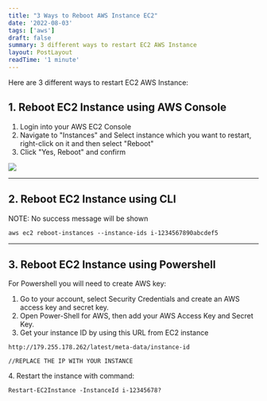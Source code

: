 ```yaml
---
title: "3 Ways to Reboot AWS Instance EC2"
date: '2022-08-03'
tags: ['aws']
draft: false
summary: 3 different ways to restart EC2 AWS Instance
layout: PostLayout
readTime: '1 minute'
---
```


Here are 3 different ways to restart EC2 AWS Instance:

## 1\. Reboot EC2 Instance using AWS Console

1. Login into your AWS EC2 Console
2. Navigate to "Instances" and Select instance which you want to restart, right-click on it and then select "Reboot"
3. Click "Yes, Reboot" and confirm

![](images/reboot-aws-instance.png)

* * *

## 2\. Reboot EC2 Instance using CLI

NOTE: No success message will be shown

```
aws ec2 reboot-instances --instance-ids i-1234567890abcdef5
```

* * *

## 3\. Reboot EC2 Instance using Powershell

For Powershell you will need to create AWS key:

1. Go to your account, select Security Credentials and create an AWS access key and secret key.
2. Open Power-Shell for AWS, then add your AWS Access Key and Secret Key.
3. Get your instance ID by using this URL from EC2 instance

```
http://179.255.178.262/latest/meta-data/instance-id

//REPLACE THE IP WITH YOUR INSTANCE
```

4\. Restart the instance with command:

```
Restart-EC2Instance -InstanceId i-12345678?
```
